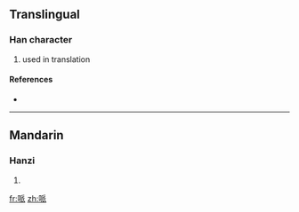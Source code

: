 {{also|呱}}
==Translingual==

===Han character===
{{Han char|rn=30|rad=口|as=06|sn=9|four=|canj=口竹竹女 (RHHV)}}

# used in translation

====References====
* {{Han ref|kx=0189.271|dkj=03625|hdz=10618.130|uh=54CC|ud=21708}}

----

==Mandarin==

===Hanzi===
{{cmn-hanzi|pin=[[gén]] ([[gen2]]), [[pài]] ([[pai4]])|wg=ken<sup>2</sup>, p'ai<sup>4</sup>}}

# {{defn|Mandarin|sort=口06}}

[[fr:哌]]
[[zh:哌]]